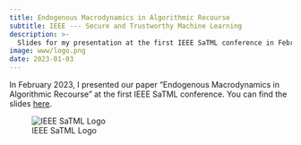 ```yaml
---
title: Endogenous Macrodynamics in Algorithmic Recourse
subtitle: IEEE --- Secure and Trustworthy Machine Learning
description: >-
  Slides for my presentation at the first IEEE SaTML conference in February, 2023. 
image: www/logo.png
date: 2023-01-03
---
```


In February 2023, I presented our paper "Endogenous Macrodynamics in Algorithmic Recourse" at the first IEEE SaTML conference. You can find the slides [here](presentation.qmd){target="_blank"}.

![IEEE SaTML Logo](/www/images/delft_logo.png)